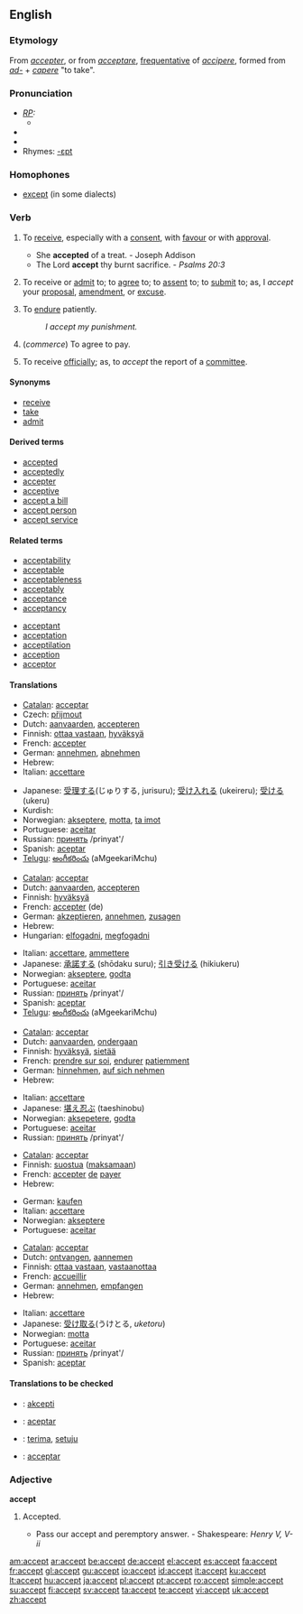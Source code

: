 ==English==

===Etymology===
From {{F.}} ''[[accepter]]'', or from {{L.}} ''[[acceptare]]'', [[frequentative]] of ''[[accipere]]'', formed from ''[[ad-]]'' + ''[[capere]]'' "to take".

===Pronunciation===
* ''[[RP]]:''
** {{IPA|/əkˈsept/}}
*{{audio|en-us-accept.ogg|Audio (US)}}
*{{audio|En-uk-accept.ogg|Audio (UK)}}
*Rhymes: [[Rhymes:English:-ɛpt|-ɛpt]]

===Homophones===
*[[except]] (in some dialects)

===Verb===
{{en-verb}}

# {{transitive}} To [[receive]], especially with a [[consent]], with [[favour]] or with [[approval]].
#* She '''accepted''' of a treat. - Joseph Addison
#* The Lord '''accept''' thy burnt sacrifice. - ''Psalms 20:3''
# {{transitive}} To receive or [[admit]] to; to [[agree]] to; to [[assent]] to; to [[submit]] to; as, I ''accept'' your [[proposal]], [[amendment]], or [[excuse]].
# {{transitive}} To [[endure]] patiently.
#: ''I accept my punishment.''
# {{transitive}} (''commerce'') To agree to pay.
# {{transitive}} To receive [[officially]]; as, to ''accept'' the report of a [[committee]].

====Synonyms====
* [[receive]]
* [[take]]
* [[admit]]

====Derived terms====
* [[accepted]]
* [[acceptedly]]
* [[accepter]]
* [[acceptive]]
* [[accept a bill]]
* [[accept person]]
* [[accept service]]

====Related terms====
{{top2}}
* [[acceptability]]
* [[acceptable]]
* [[acceptableness]]
* [[acceptably]]
* [[acceptance]]
* [[acceptancy]]
{{mid2}}
* [[acceptant]]
* [[acceptation]]
* [[acceptilation]]
* [[acception]]
* [[acceptor]]
{{bottom2}}

====Translations====
{{trans-top|to receive with consent}}
*[[Catalan]]: [[acceptar]]
*Czech: [[přijmout]]
*Dutch: [[aanvaarden]], [[accepteren]]
*Finnish: [[ottaa vastaan]], [[hyväksyä]]
*French: [[accepter]]
*German: [[annehmen]], [[abnehmen]]
*Hebrew: {{he-translation|לקבל|lekabél}}
*Italian: [[accettare]]
{{trans-mid}}
*Japanese: [[受理する]](じゅりする, jurisuru); [[受け入れる]] (ukeireru); [[受ける]] (ukeru)
*Kurdish: {{KUchar|[[وه‌رگرتن]]}}
*Norwegian: [[akseptere]], [[motta]], [[ta imot]]
*Portuguese: [[aceitar]]
*Russian: [[:ru:принять|принять]] /prinyat'/
*Spanish: [[aceptar]]
*[[Telugu]]: [[అంగీకరించు]] (aMgeekariMchu)
{{trans-bottom}}

{{trans-top|to agree to}}
*[[Catalan]]: [[acceptar]]
*Dutch: [[aanvaarden]], [[accepteren]]
*Finnish: [[hyväksyä]]
*French: [[accepter]] (de)
*German: [[akzeptieren]], [[annehmen]], [[zusagen]]
*Hebrew: {{he-translation|לקבל|lekabél}}
*Hungarian: [[elfogadni]], [[megfogadni]]
{{trans-mid}}
*Italian: [[accettare]], [[ammettere]]
*Japanese: [[承諾する]] (shōdaku suru); [[引き受ける]] (hikiukeru)
*Norwegian: [[akseptere]], [[godta]]
*Portuguese: [[aceitar]]
*Russian: [[:ru:принять|принять]] /prinyat'/
*Spanish: [[aceptar]]
*[[Telugu]]: [[అంగీకరించు]] (aMgeekariMchu)
{{trans-bottom}}

{{trans-top|to endure patietly}}
*[[Catalan]]: [[acceptar]]
*Dutch: [[aanvaarden]], [[ondergaan]]
*Finnish: [[hyväksyä]], [[sietää]]
*French: [[prendre sur soi]], [[endurer]] [[patiemment]]
*German: [[hinnehmen]], [[auf sich nehmen]]
*Hebrew: {{he-translation|לקבל|lekabél}}
{{trans-mid}}
*Italian: [[accettare]]
*Japanese: [[堪え忍ぶ]] (taeshinobu)
*Norwegian: [[aksepetere]], [[godta]]
*Portuguese: [[aceitar]]
*Russian: [[:ru:принять|принять]] /prinyat'/
{{trans-bottom}}

{{trans-top|to agree to pay}}
*[[Catalan]]: [[acceptar]]
*Finnish: [[suostua]] ([[maksaa|maksamaan]])
*French: [[accepter]] [[de]] [[payer]]
*Hebrew: {{he-translation|להסכים|lehaskím}}
{{trans-mid}}
*German: [[kaufen]]
*Italian: [[accettare]]
*Norwegian: [[akseptere]]
*Portuguese: [[aceitar]]
{{trans-bottom}}

{{trans-top|to receive officially}}
*[[Catalan]]: [[acceptar]]
*Dutch: [[ontvangen]], [[aannemen]]
*Finnish: [[ottaa vastaan]], [[vastaanottaa]]
*French: [[accueillir]]
*German: [[annehmen]], [[empfangen]]
*Hebrew: {{he-translation|לקבל|lekabél}}
{{trans-mid}}
*Italian: [[accettare]]
*Japanese: [[受け取る]](うけとる, ''uketoru'')
*Norwegian: [[motta]]
*Portuguese: [[aceitar]]
*Russian: [[:ru:принять|принять]] /prinyat'/
*Spanish: [[aceptar]]
{{trans-bottom}}

====Translations to be checked====
{{checktrans}}
*{{ttbc|Esperanto}}: [[akcepti]]
*{{ttbc|Ido}}: [[aceptar]]
*{{ttbc|Indonesian}}: [[terima]], [[setuju]]
*{{ttbc|Interlingua}}: [[acceptar]]

===Adjective===
'''accept'''

# {{obsolete}} Accepted.
#* Pass our accept and peremptory answer. - Shakespeare: ''Henry V, V-ii''

[[am:accept]]
[[ar:accept]]
[[be:accept]]
[[de:accept]]
[[el:accept]]
[[es:accept]]
[[fa:accept]]
[[fr:accept]]
[[gl:accept]]
[[gu:accept]]
[[io:accept]]
[[id:accept]]
[[it:accept]]
[[ku:accept]]
[[lt:accept]]
[[hu:accept]]
[[ja:accept]]
[[pl:accept]]
[[pt:accept]]
[[ro:accept]]
[[simple:accept]]
[[su:accept]]
[[fi:accept]]
[[sv:accept]]
[[ta:accept]]
[[te:accept]]
[[vi:accept]]
[[uk:accept]]
[[zh:accept]]